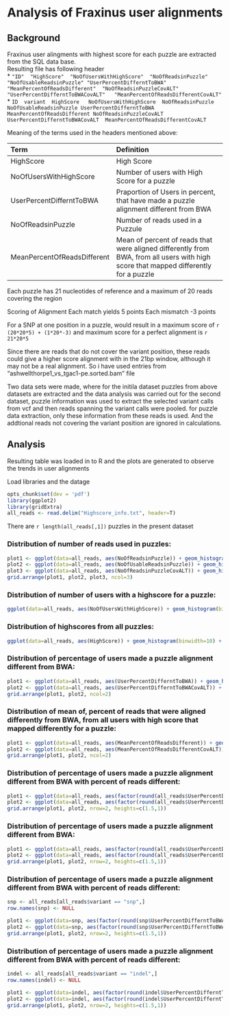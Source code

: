 Analysis of Fraxinus user alignments
========================================================

Background
--------------------------------------------------------
Fraxinus user alingments with highest score for each puzzle are extracted from the SQL data base.  
Resulting file has following header  
* `"ID"  "HighScore"  "NoOfUsersWithHighScore"  "NoOfReadsinPuzzle"  "NoOfUsableReadsinPuzzle" "UserPercentDifferntToBWA"  "MeanPercentOfReadsDifferent"  "NoOfReadsinPuzzleCovALT"  "UserPercentDifferntToBWACovALT"	"MeanPercentOfReadsDifferentCovALT"`
* `ID  variant	HighScore	NoOfUsersWithHighScore	NoOfReadsinPuzzle	NoOfUsableReadsinPuzzle	UserPercentDifferntToBWA	MeanPercentOfReadsDifferent	NoOfReadsinPuzzleCovALT	UserPercentDifferntToBWACovALT	MeanPercentOfReadsDifferentCovALT`

Meaning of the terms used in the headers mentioned above:

| Term                                | Definition                                                                                                                            |
|:----------------------------------- |:------------------------------------------------------------------------------------------------------------------------------------  |
| HighScore                           | High Score                                                                                                                            |
| NoOfUsersWithHighScore	            |	Number of users with High Score for a puzzle                                                                                          |
| UserPercentDifferntToBWA            |	Praportion of Users in percent, that have made a puzzle alignment different from BWA                                                  |
| NoOfReadsinPuzzle			              |	Number of reads used in a Puzzule                                                                                                     |
| MeanPercentOfReadsDifferent         |	Mean of percent of reads that were aligned differently from BWA, from all users with high score that mapped differently for a puzzle  | 

Each puzzle has 21 nucleotides of reference and a maximum of 20 reads covering the region

Scoring of Alignment
Each match yields 5 points
Each mismatch    -3 points

For a SNP at one position in a puzzle, would result in a maximum score of `r (20*20*5) + (1*20*-3)` 
and maximum score for a perfect alignment is `r 21*20*5` 

Since there are reads that do not cover the variant position, 
these reads could give a higher score alignment with in the 21bp window, although it may not be a real alignment.
So i have used entries from "ashwellthorpe1_vs_tgac1-pe.sorted.bam" file

Two data sets were made, where for the initila dataset puzzles from above datasets are extracted and the data analysis was carried out
for the second dataset, puzzle information was used to extract the selected variant calls from vcf and then reads spanning the variant calls were pooled.
for puzzle data extraction, only these information from these reads is used. And the addtional reads not covering the variant position are ignored in calculations.

Analysis
--------------------------------------------------------
Resulting table was loaded in to R and the plots are generated to observe the trends in user alignments

Load libraries and the datage
```r
opts_chunk$set(dev = 'pdf')
library(ggplot2)
library(gridExtra)
all_reads <- read.delim("Highscore_info.txt", header=T)

```

There are `r length(all_reads[,1])` puzzles in the present dataset


### Distribution of number of reads used in puzzles:

```r
plot1 <- ggplot(data=all_reads, aes(NoOfReadsinPuzzle)) + geom_histogram(binwidth=1) + scale_y_sqrt() + ggtitle("All reads in Puzzle distribution")
plot2 <- ggplot(data=all_reads, aes(NoOfUsableReadsinPuzzle)) + geom_histogram(binwidth=1) + scale_y_sqrt() + ggtitle("Usable reads in Puzzle distribution")
plot3 <- ggplot(data=all_reads, aes(NoOfReadsinPuzzleCovALT)) + geom_histogram(binwidth=1) + scale_y_sqrt() + ggtitle("Usable reads in Puzzle covering variant allele distribution")
grid.arrange(plot1, plot2, plot3, ncol=3)

```


### Distribution of number of users with a highscore for a puzzle:

```r
ggplot(data=all_reads, aes(NoOfUsersWithHighScore)) + geom_histogram(binwidth=5) + scale_y_sqrt() + ggtitle("Users with high Score distribution")

```


### Distribution of highscores from all puzzles:

```r
ggplot(data=all_reads, aes(HighScore)) + geom_histogram(binwidth=10) + scale_y_sqrt() + ggtitle("High Score distribution")


```


### Distribution of percentage of users made a puzzle alignment different from BWA:

```r
plot1 <- ggplot(data=all_reads, aes(UserPercentDifferntToBWA)) + geom_histogram(binwidth=5) + scale_y_sqrt() + ggtitle("All reads - % of users with HighScore different to BWA")
plot2 <- ggplot(data=all_reads, aes(UserPercentDifferntToBWACovALT)) + geom_histogram(binwidth=5) + scale_y_sqrt() + ggtitle("Selected reads - % of users with HighScore different to BWA")
grid.arrange(plot1, plot2, ncol=2)

```


### Distribution of mean of, percent of reads that were aligned differently from BWA, from all users with high score that mapped differently for a puzzle:

```r
plot1 <- ggplot(data=all_reads, aes(MeanPercentOfReadsDifferent)) + geom_histogram(binwidth=1) + scale_y_sqrt() + ggtitle("% Relative to all reads")
plot2 <- ggplot(data=all_reads, aes(MeanPercentOfReadsDifferentCovALT)) + geom_histogram(binwidth=1) + scale_y_sqrt() + ggtitle("% Relative to reads covering ALT allele")
grid.arrange(plot1, plot2, ncol=2)

```


### Distribution of percentage of users made a puzzle alignment different from BWA with percent of reads different:

```r
plot1 <- ggplot(data=all_reads, aes(factor(round(all_reads$UserPercentDifferntToBWACovALT/5,0)*5), fill=factor(round(all_reads$MeanPercentOfReadsDifferentCovALT/5,0)*5))) + geom_bar(show_guide=FALSE) + labs(x=NULL, y="Frequency") + ggtitle("% user alignments different to BWA")
plot2 <- ggplot(data=all_reads, aes(factor(round(all_reads$UserPercentDifferntToBWACovALT/5,0)*5), fill=factor(round(all_reads$MeanPercentOfReadsDifferentCovALT/5,0)*5))) + geom_bar() + labs(x=NULL, y="Frequency", fill="% of reads different") + ggtitle("% user alignments different to BWA") + ylim(0,30) + theme(legend.position="top")
grid.arrange(plot1, plot2, nrow=2, heights=c(1.5,1))

```



### Distribution of percentage of users made a puzzle alignment different from BWA:

```r
plot1 <- ggplot(data=all_reads, aes(factor(round(all_reads$UserPercentDifferntToBWACovALT/5,0)*5))) + geom_bar(show_guide=FALSE) + labs(x=NULL, y="Frequency") + ggtitle("% user alignments different to BWA")
plot2 <- ggplot(data=all_reads, aes(factor(round(all_reads$UserPercentDifferntToBWACovALT/5,0)*5))) + geom_bar() + labs(x=NULL, y="Frequency") + ggtitle("% user alignments different to BWA") + ylim(0,30)
grid.arrange(plot1, plot2, nrow=2, heights=c(1.5,1))


```


### Distribution of percentage of users made a puzzle alignment different from BWA with percent of reads different:

```r
snp <- all_reads[all_reads$variant == "snp",]
row.names(snp) <- NULL

plot1 <- ggplot(data=snp, aes(factor(round(snp$UserPercentDifferntToBWACovALT/5,0)*5), fill=factor(round(snp$MeanPercentOfReadsDifferentCovALT/5,0)*5))) + geom_bar(show_guide=FALSE) + labs(x=NULL, y="Frequency") + ggtitle("% user alignments different to BWA")
plot2 <- ggplot(data=snp, aes(factor(round(snp$UserPercentDifferntToBWACovALT/5,0)*5), fill=factor(round(snp$MeanPercentOfReadsDifferentCovALT/5,0)*5))) + geom_bar() + labs(x=NULL, y="Frequency", fill="% of reads different") + ggtitle("% user alignments different to BWA") + ylim(0,30) + theme(legend.position="top")
grid.arrange(plot1, plot2, nrow=2, heights=c(1.5,1))

```



### Distribution of percentage of users made a puzzle alignment different from BWA with percent of reads different:

```r
indel <- all_reads[all_reads$variant == "indel",]
row.names(indel) <- NULL

plot1 <- ggplot(data=indel, aes(factor(round(indel$UserPercentDifferntToBWACovALT/5,0)*5), fill=factor(round(indel$MeanPercentOfReadsDifferentCovALT/5,0)*5))) + geom_bar(show_guide=FALSE) + labs(x=NULL, y="Frequency") + ggtitle("% user alignments different to BWA")
plot2 <- ggplot(data=indel, aes(factor(round(indel$UserPercentDifferntToBWACovALT/5,0)*5), fill=factor(round(indel$MeanPercentOfReadsDifferentCovALT/5,0)*5))) + geom_bar() + labs(x=NULL, y="Frequency", fill="% of reads different") + ggtitle("% user alignments different to BWA") + ylim(0,30) + theme(legend.position="top")
grid.arrange(plot1, plot2, nrow=2, heights=c(1.5,1))

```




